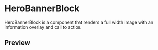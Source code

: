 
<Meta title="HeroBannerBlock" />

# HeroBannerBlock

HeroBannerBlock is a component that renders a full width image with an information overlay and call to action. 

## Preview

<Preview>
  <Story name="Preview">
    <HeroBannerBlock image="https://i1.adis.ws/i/ampliencelabs/sarah-doody-x_XipCfA3Qc-unsplash"
                     title="Lorem Ipsum"
                      description="Lorem ipsum dolor sit amet, consectetur adipiscing elit, sed do eiusmod tempor incididunt ut labore et dolore magna aliqua. Ut enim ad minim veniam, quis nostrud exercitation ullamco laboris nisi ut aliquip ex ea commodo consequat. Duis aute irure dolor in reprehenderit in voluptate velit esse cillum dolore eu fugiat nulla pariatur. Excepteur sint occaecat cupidatat non proident, sunt in culpa qui officia deserunt mollit anim id est laborum."
                      callToAction="Call to action"
                      callToActionHref="/" />
  </Story>
</Preview>
